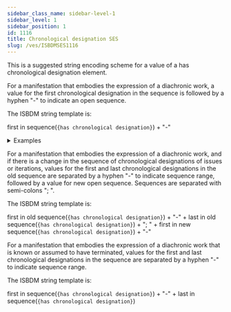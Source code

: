 ```yaml
---
sidebar_class_name: sidebar-level-1
sidebar_level: 1
sidebar_position: 1
id: 1116
title: Chronological designation SES
slug: /ves/ISBDMSES1116
---
```


<div className="guid">

This is a suggested string encoding scheme for a value of a <InLink href="/relationships/1116">has chronological designation</InLink> element.

</div>

<div className="guid">

For a manifestation that embodies the expression of a diachronic work, a value for the first chronological designation in the sequence is followed by a hyphen "-" to indicate an open sequence.

The ISBDM string template is:

first in sequence(`{has chronological designation}`) + "-"

<details>
  <summary>Examples</summary>

  | Relation | Example |
  |----------|----------|
  | has chronological designation | "2009-" |

  *Full example*: <InLink href="/fullex/fx052">Journal für Facility Management
                          (2009-; Technische Universität Wien‏; online resource)</InLink>

</details>
</div>

<div className="guid">

For a manifestation that embodies the expression of a diachronic work, and if there is a change in the sequence of chronological designations of issues or iterations, values for the first and last chronological designations in the old sequence are separated by a hyphen "-" to indicate sequence range, followed by a value for new open sequence. Sequences are separated with semi-colons "; ".

The ISBDM string template is:

first in old sequence(`{has chronological designation}`) + "-" + last in old sequence(`{has chronological designation}`) + "; " + first in new sequence(`{has chronological designation}`) + "-"

</div>

<div className="guid">

For a manifestation that embodies the expression of a diachronic work that is known or assumed to have terminated, values for the first and last chronological designations in the sequence are separated by a hyphen "-" to indicate sequence range.

The ISBDM string template is:

first in sequence(`{has chronological designation}`) + "-" + last in sequence(`{has chronological designation}`)

</div>